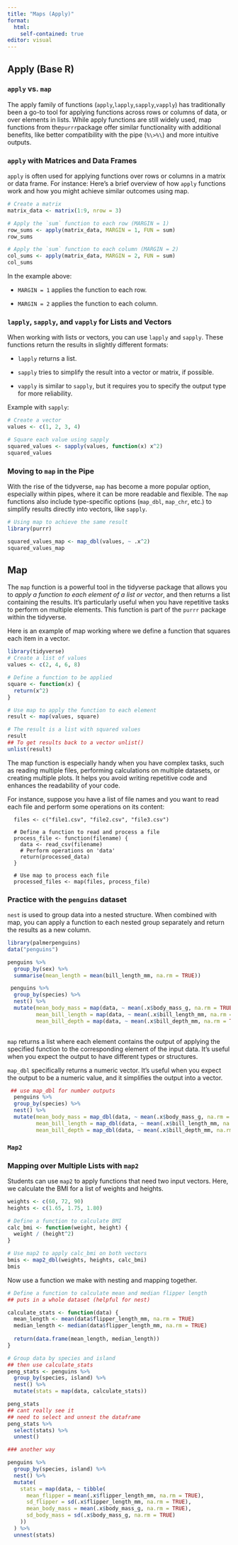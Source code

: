 ```yaml
---
title: "Maps (Apply)"
format:
  html:
    self-contained: true
editor: visual
---
```


## Apply (Base R)

### `apply` vs. `map`

The apply family of functions (`apply`,`lapply`,`sapply`,`vapply`) has traditionally been a go-to tool for applying functions across rows or columns of data, or over elements in lists. While apply functions are still widely used, map functions from the`purrr`package offer similar functionality with additional benefits, like better compatibility with the pipe (`%\>%\`) and more intuitive outputs.

### `apply` with Matrices and Data Frames

`apply` is often used for applying functions over rows or columns in a matrix or data frame. For instance: Here's a brief overview of how `apply` functions work and how you might achieve similar outcomes using map.

```r
# Create a matrix
matrix_data <- matrix(1:9, nrow = 3)

# Apply the `sum` function to each row (MARGIN = 1)
row_sums <- apply(matrix_data, MARGIN = 1, FUN = sum)
row_sums

# Apply the `sum` function to each column (MARGIN = 2)
col_sums <- apply(matrix_data, MARGIN = 2, FUN = sum)
col_sums

```

In the example above:

-   `MARGIN = 1` applies the function to each row.

-   `MARGIN = 2` applies the function to each column.

### `lapply`, `sapply`, and `vapply` for Lists and Vectors

When working with lists or vectors, you can use `lapply` and `sapply`. These functions return the results in slightly different formats:

-   `lapply` returns a list.

-   `sapply` tries to simplify the result into a vector or matrix, if possible.

-   `vapply` is similar to `sapply`, but it requires you to specify the output type for more reliability.

Example with `sapply`:

```r
# Create a vector
values <- c(1, 2, 3, 4)

# Square each value using sapply
squared_values <- sapply(values, function(x) x^2)
squared_values

```

### Moving to `map` in the Pipe

With the rise of the tidyverse, `map` has become a more popular option, especially within pipes, where it can be more readable and flexible. The `map` functions also include type-specific options (`map_dbl`, `map_chr`, etc.) to simplify results directly into vectors, like `sapply`.

```r
# Using map to achieve the same result
library(purrr)

squared_values_map <- map_dbl(values, ~ .x^2)
squared_values_map

```

## Map

The `map` function is a powerful tool in the tidyverse package that allows you to *apply a function to each element of a list or vector*, and then returns a list containing the results. It's particularly useful when you have repetitive tasks to perform on multiple elements. This function is part of the `purrr` package within the tidyverse.

Here is an example of map working where we define a function that squares each item in a vector.

```r
library(tidyverse)
# Create a list of values
values <- c(2, 4, 6, 8)

# Define a function to be applied
square <- function(x) {
  return(x^2)
}

# Use map to apply the function to each element
result <- map(values, square)

# The result is a list with squared values
result
## To get results back to a vector unlist()
unlist(result)
```

The map function is especially handy when you have complex tasks, such as reading multiple files, performing calculations on multiple datasets, or creating multiple plots. It helps you avoid writing repetitive code and enhances the readability of your code.

For instance, suppose you have a list of file names and you want to read each file and perform some operations on its content:

```         
  files <- c("file1.csv", "file2.csv", "file3.csv")
  
  # Define a function to read and process a file
  process_file <- function(filename) {
    data <- read_csv(filename)
    # Perform operations on 'data'
    return(processed_data)
  }
  
  # Use map to process each file
  processed_files <- map(files, process_file)
```

### Practice with the `penguins` dataset

`nest` is used to group data into a nested structure. When combined with map, you can apply a function to each nested group separately and return the results as a new column.

```r
library(palmerpenguins)
data("penguins")

penguins %>% 
  group_by(sex) %>% 
  summarise(mean_length = mean(bill_length_mm, na.rm = TRUE))

 penguins %>% 
  group_by(species) %>% 
  nest() %>% 
  mutate(mean_body_mass = map(data, ~ mean(.x$body_mass_g, na.rm = TRUE)),
         mean_bill_length = map(data, ~ mean(.x$bill_length_mm, na.rm = TRUE)),
         mean_bill_depth = map(data, ~ mean(.x$bill_depth_mm, na.rm = TRUE)))
 
```

`map` returns a list where each element contains the output of applying the specified function to the corresponding element of the input data. It's useful when you expect the output to have different types or structures.

`map_dbl` specifically returns a numeric vector. It's useful when you expect the output to be a numeric value, and it simplifies the output into a vector.

```r
 ## use map_dbl for number outputs
  penguins %>% 
  group_by(species) %>% 
  nest() %>% 
  mutate(mean_body_mass = map_dbl(data, ~ mean(.x$body_mass_g, na.rm = TRUE)),
         mean_bill_length = map_dbl(data, ~ mean(.x$bill_length_mm, na.rm = TRUE)),
         mean_bill_depth = map_dbl(data, ~ mean(.x$bill_depth_mm, na.rm = TRUE)))

```

### `Map2`

### **Mapping over Multiple Lists with `map2`**

Students can use `map2` to apply functions that need two input vectors. Here, we calculate the BMI for a list of weights and heights.

```r
weights <- c(60, 72, 90)
heights <- c(1.65, 1.75, 1.80)

# Define a function to calculate BMI
calc_bmi <- function(weight, height) {
  weight / (height^2)
}

# Use map2 to apply calc_bmi on both vectors
bmis <- map2_dbl(weights, heights, calc_bmi)
bmis

```

Now use a function we make with nesting and mapping together.

```r
# Define a function to calculate mean and median flipper length
## puts in a whole dataset (helpful for nest)

calculate_stats <- function(data) {
  mean_length <- mean(data$flipper_length_mm, na.rm = TRUE)
  median_length <- median(data$flipper_length_mm, na.rm = TRUE)
  
  return(data.frame(mean_length, median_length))
}

# Group data by species and island
## then use calculate_stats
peng_stats <- penguins %>% 
  group_by(species, island) %>% 
  nest() %>% 
  mutate(stats = map(data, calculate_stats)) 

peng_stats
## cant really see it
## need to select and unnest the dataframe
peng_stats %>% 
  select(stats) %>%
  unnest()

### another way

penguins %>%
  group_by(species, island) %>%
  nest() %>%
  mutate(
    stats = map(data, ~ tibble(
      mean_flipper = mean(.x$flipper_length_mm, na.rm = TRUE),
      sd_flipper = sd(.x$flipper_length_mm, na.rm = TRUE),
      mean_body_mass = mean(.x$body_mass_g, na.rm = TRUE),
      sd_body_mass = sd(.x$body_mass_g, na.rm = TRUE)
    ))
  ) %>%
  unnest(stats)
```
